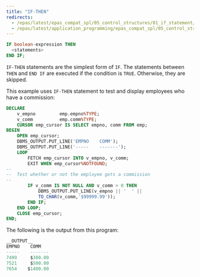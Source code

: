 ```yaml
---
title: "IF-THEN"
redirects:
  - /epas/latest/epas_compat_spl/05_control_structures/01_if_statement/01_if_then/ #generated for docs/epas/reorg-role-use-case-mode
  - /epas/latest/application_programming/epas_compat_spl/05_control_structures/01_if_statement/01_if_then/
---
```


<div id="if_then" class="registered_link"></div>

```sql
IF boolean-expression THEN
  <statements>
END IF;
```

`IF-THEN` statements are the simplest form of `IF`. The statements between `THEN` and `END IF` are executed if the condition is `TRUE`. Otherwise, they are skipped.

This example uses `IF-THEN` statement to test and display employees who have a commission:

```sql
DECLARE
    v_empno         emp.empno%TYPE;
    v_comm          emp.comm%TYPE;
    CURSOR emp_cursor IS SELECT empno, comm FROM emp;
BEGIN
    OPEN emp_cursor;
    DBMS_OUTPUT.PUT_LINE('EMPNO    COMM');
    DBMS_OUTPUT.PUT_LINE('-----    -------');
    LOOP
        FETCH emp_cursor INTO v_empno, v_comm;
        EXIT WHEN emp_cursor%NOTFOUND;
--
--  Test whether or not the employee gets a commission
--
        IF v_comm IS NOT NULL AND v_comm > 0 THEN
            DBMS_OUTPUT.PUT_LINE(v_empno || '  ' ||
            TO_CHAR(v_comm,'$99999.99'));
        END IF;
    END LOOP;
    CLOSE emp_cursor;
END;
```

The following is the output from this program:

```sql
__OUTPUT__
EMPNO    COMM
-----    -------
7499     $300.00
7521     $500.00
7654    $1400.00
```
